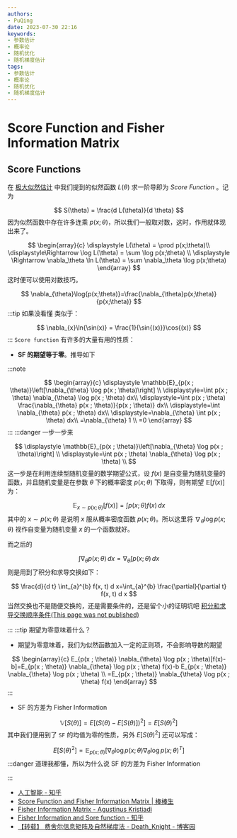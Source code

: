```yaml
---
authors:
- PuQing
date: 2023-07-30 22:16
keywords:
- 参数估计
- 概率论
- 随机优化
- 随机梯度估计
tags:
- 参数估计
- 概率论
- 随机优化
- 随机梯度估计
---
```

# Score Function and Fisher Information Matrix

## Score Functions

在 [极大似然估计](./967aee09) 中我们提到的似然函数 $L(\theta)$ 求一阶导即为 $Score\ Function$ 。记为

$$
S(\theta) = \frac{d L(\theta)}{d \theta}
$$
因为似然函数中存在许多连乘 $p(x;\theta)$，所以我们一般取对数，这时，作用就体现出来了。


<!--truncate-->
$$
\begin{array}{c}
\displaystyle L(\theta) = \prod p(x;\theta)\\
\displaystyle\Rightarrow \log L(\theta) = \sum \log p(x;\theta) \\ 
\displaystyle \Rightarrow \nabla_\theta \ln L(\theta) =  \sum \nabla_\theta \log p(x;\theta)
\end{array}
$$
这时便可以使用对数技巧。

$$
\nabla_{\theta}\log{p(x;\theta)}=\frac{\nabla_{\theta}p(x;\theta)}{p(x;\theta)}
$$
:::tip 如果没看懂
类似于：

$$
\nabla_{x}\ln{\sin(x)} = \frac{1}{\sin{(x)}}\cos{(x)}
$$
:::
`Score function` 有许多的大量有用的性质：

- **SF 的期望等于零**。推导如下

:::note

$$
\begin{array}{c}
\displaystyle \mathbb{E}_{p(x ; \theta)}\left[\nabla_{\theta} \log p(x ; \theta)\right] \\
\displaystyle=\int p(x ; \theta) \nabla_{\theta} \log p(x ; \theta) dx\\
\displaystyle=\int p(x ; \theta) \frac{\nabla_{\theta} p(x ; \theta)}{p(x ; \theta)} dx\\
\displaystyle=\int \nabla_{\theta} p(x ; \theta) dx\\
\displaystyle=\nabla_{\theta} \int p(x ; \theta) dx\\
=\nabla_{\theta} 1 \\
=0
\end{array}
$$
:::
:::danger 一步一步来

$$
\displaystyle \mathbb{E}_{p(x ; \theta)}\left[\nabla_{\theta} \log p(x ; \theta)\right] \\
\displaystyle=\int p(x ; \theta) \nabla_{\theta} \log p(x ; \theta) \\
$$
这一步是在利用连续型随机变量的数学期望公式，设 $f(x)$ 是自变量为随机变量的函数，并且随机变量是在参数 $\theta$ 下的概率密度 $p(x;\theta)$ 下取得，则有期望 $\mathbb{E}[f(x)]$ 为：

$$
\mathbb{E}_{x\sim p(x;\theta)}[f(x)]=\int p(x;\theta)f(x)  \, dx 
$$
其中的 $x\sim p(x;\theta)$ 是说明 $x$ 服从概率密度函数 $p(x;\theta)$。所以这里将 $\nabla_{\theta} \log p(x ; \theta)$ 视作自变量为随机变量 $x$ 的一个函数就好。

而之后的

$$
\int \nabla_{\theta}p(x;\theta)\,dx = \nabla_{\theta} \int p(x;\theta) \, dx 
$$
则是用到了积分和求导交换如下：

$$
\frac{d}{d t} \int_{a}^{b} f(x, t) d x=\int_{a}^{b} \frac{\partial}{\partial t} f(x, t) d x
$$
当然交换也不是随便交换的，还是需要条件的，还是留个小的证明坑吧 [积分和求导交换顺序条件(This page was not published)](./404)

:::
:::tip 期望为零意味着什么？

- 期望为零意味着，我们为似然函数加入一定的正则项，不会影响导数的期望

$$
\begin{array}{c}
E_{p(x ; \theta)} \nabla_{\theta} \log p(x ; \theta)[f(x)-b]=E_{p(x ; \theta)} \nabla_{\theta} \log p(x ; \theta) f(x)-b E_{p(x ; \theta)} \nabla_{\theta} \log p(x ; \theta) \\
=E_{p(x ; \theta)} \nabla_{\theta} \log p(x ; \theta) f(x)
\end{array}
$$
:::
- SF 的方差为 $\mathrm{Fisher\ Information}$

$$
\mathbb{V}[S(\theta)] = E[(S(\theta)-E[S(\theta)])^2]=E[S(\theta)^2]
$$
其中我们便用到了 `SF` 的均值为零的性质，另外 $E[S(\theta)^2]$ 还可以写成：

$$
E[S(\theta)^2]=\mathbb{E}_{p(x ; \theta)}\left[\nabla_{\theta} \log p(x ; \theta) \nabla_{\theta} \log p(x ; \theta)^{T}\right]
$$
:::danger 道理我都懂，所以为什么说 SF 的方差为 $\mathrm{Fisher\ Information}$

:::
- [人工智能 - 知乎](https://www.zhihu.com/column/c_1088448180282011648)
- [Score Function and Fisher Information Matrix | 棒棒生](https://bobondemon.github.io/2022/01/07/Score-Function-and-Fisher-Information-Matrix/)
- [Fisher Information Matrix - Agustinus Kristiadi](https://agustinus.kristia.de/techblog/2018/03/11/fisher-information/)
- [Fisher Information and Sore function - 知乎](https://zhuanlan.zhihu.com/p/361330134)
- [【转载】 费舍尔信息矩阵及自然梯度法 - Death_Knight - 博客园](https://www.cnblogs.com/devilmaycry812839668/p/14581916.html)
